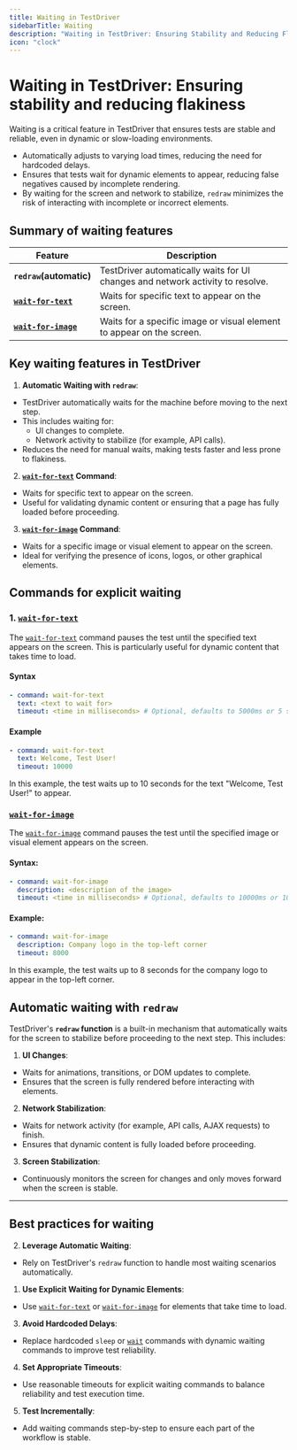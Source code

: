 ```yaml
---
title: Waiting in TestDriver
sidebarTitle: Waiting
description: "Waiting in TestDriver: Ensuring Stability and Reducing Flakiness"
icon: "clock"
---
```


# Waiting in TestDriver: Ensuring stability and reducing flakiness

Waiting is a critical feature in TestDriver that ensures tests are stable and reliable, even in dynamic or slow-loading environments.

- Automatically adjusts to varying load times, reducing the need for hardcoded delays.
- Ensures that tests wait for dynamic elements to appear, reducing false negatives caused by incomplete rendering.
- By waiting for the screen and network to stabilize, `redraw` minimizes the risk of interacting with incomplete or incorrect elements.

## Summary of waiting features

| **Feature**                                      | **Description**                                                                |
| ------------------------------------------------ | ------------------------------------------------------------------------------ |
| **`redraw`(automatic)**                          | TestDriver automatically waits for UI changes and network activity to resolve. |
| **[`wait-for-text`](/commands/wait-for-text)**   | Waits for specific text to appear on the screen.                               |
| **[`wait-for-image`](/commands/wait-for-image)** | Waits for a specific image or visual element to appear on the screen.          |

## Key waiting features in TestDriver

1. **Automatic Waiting with `redraw`**:

- TestDriver automatically waits for the machine before moving to the next step.
- This includes waiting for:
  - UI changes to complete.
  - Network activity to stabilize (for example, API calls).
- Reduces the need for manual waits, making tests faster and less prone to flakiness.

2. **[`wait-for-text`](/commands/wait-for-text) Command**:

- Waits for specific text to appear on the screen.
- Useful for validating dynamic content or ensuring that a page has fully loaded before proceeding.

3. **[`wait-for-image`](/commands/wait-for-image) Command**:

- Waits for a specific image or visual element to appear on the screen.
- Ideal for verifying the presence of icons, logos, or other graphical elements.

## Commands for explicit waiting

### 1. **[`wait-for-text`](/commands/wait-for-text)**

The [`wait-for-text`](/commands/wait-for-text) command pauses the test until the specified text appears on the screen. This is particularly useful for dynamic content that takes time to load.

#### Syntax

```yaml
- command: wait-for-text
  text: <text to wait for>
  timeout: <time in milliseconds> # Optional, defaults to 5000ms or 5 seconds
```

#### Example

```yaml
- command: wait-for-text
  text: Welcome, Test User!
  timeout: 10000
```

In this example, the test waits up to 10 seconds for the text "Welcome, Test User!" to appear.

### **[`wait-for-image`](/commands/wait-for-image)**

The [`wait-for-image`](/commands/wait-for-image) command pauses the test until the specified image or visual element appears on the screen.

#### Syntax:

```yaml
- command: wait-for-image
  description: <description of the image>
  timeout: <time in milliseconds> # Optional, defaults to 10000ms or 10 seconds
```

#### Example:

```yaml
- command: wait-for-image
  description: Company logo in the top-left corner
  timeout: 8000
```

In this example, the test waits up to 8 seconds for the company logo to appear in the top-left corner.

## Automatic waiting with `redraw`

TestDriver's **`redraw` function** is a built-in mechanism that automatically waits for the screen to stabilize before proceeding to the next step. This includes:

1. **UI Changes**:

- Waits for animations, transitions, or DOM updates to complete.
- Ensures that the screen is fully rendered before interacting with elements.

2. **Network Stabilization**:

- Waits for network activity (for example, API calls, AJAX requests) to finish.
- Ensures that dynamic content is fully loaded before proceeding.

3. **Screen Stabilization**:

- Continuously monitors the screen for changes and only moves forward when the screen is stable.

---

## Best practices for waiting

2. **Leverage Automatic Waiting**:

- Rely on TestDriver's `redraw` function to handle most waiting scenarios automatically.

1. **Use Explicit Waiting for Dynamic Elements**:

- Use [`wait-for-text`](/commands/wait-for-text) or [`wait-for-image`](/commands/wait-for-image) for elements that take time to load.

3. **Avoid Hardcoded Delays**:

- Replace hardcoded `sleep` or [`wait`](/commands/wait) commands with dynamic waiting commands to improve test reliability.

4. **Set Appropriate Timeouts**:

- Use reasonable timeouts for explicit waiting commands to balance reliability and test execution time.

5. **Test Incrementally**:

- Add waiting commands step-by-step to ensure each part of the workflow is stable.
